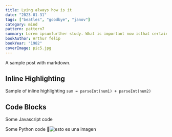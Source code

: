 ```yaml
---
title: Lying always how is it
date: "2023-01-31"
tags: ["beatles", "goodbye", "janov"]
category: mind
pattern: pattern7
summary: Lorem ipsumfurther study. What is important now isthat certain genes which should not be silenced, are. Thus, certain means of expression aresuppressed, which is often the case in depression. None of this means that methylation“causes” the affliction but rather, there are adverse events very early in life that increase itsproduction.
bookAuthor: Arthur felip
bookYear: "1982"
coverImage: pic5.jpg
---
```


A sample post with markdown.

## Inline Highlighting

Sample of inline highlighting `sum = parseInt(num1) + parseInt(num2)`

## Code Blocks

Some Javascript code

Some Python code 🐍![esto es una imagen](https://dco-assets.everestads.net/iCornerStore/source-images/MICROSOFTSTORE/current/de2d330ad55b62abf495b80f0ec5db9d.png "imageeen")
